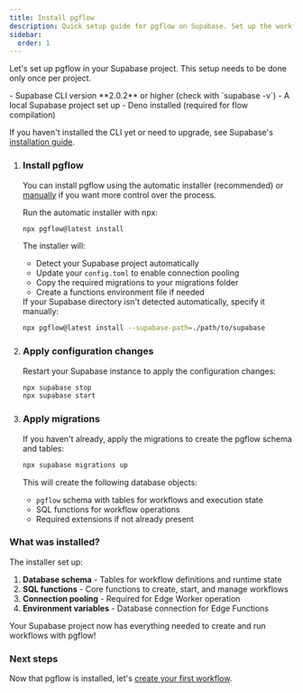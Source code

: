 ```yaml
---
title: Install pgflow
description: Quick setup guide for pgflow on Supabase. Set up the workflow engine in your project with a simple npx command.
sidebar:
  order: 1
---
```



Let's set up pgflow in your Supabase project. This setup needs to be done only once per project.

<NotProductionReady />

<Aside type="caution" title="Prerequisites">
- Supabase CLI version **2.0.2** or higher (check with `supabase -v`)
- A local Supabase project set up
- Deno installed (required for flow compilation)

If you haven't installed the CLI yet or need to upgrade, see Supabase's [installation guide](https://supabase.com/docs/guides/cli).
</Aside>

<Steps>

1. ### Install pgflow

    You can install pgflow using the automatic installer (recommended) or [manually](/how-to/manual-installation/) if you want more control over the process.
    
    Run the automatic installer with npx:

    ```bash frame="none"
    npx pgflow@latest install
    ```

    The installer will:
    - Detect your Supabase project automatically
    - Update your `config.toml` to enable connection pooling
    - Copy the required migrations to your migrations folder
    - Create a functions environment file if needed

    <Aside>
    If your Supabase directory isn't detected automatically, specify it manually:

    ```bash frame="none"
    npx pgflow@latest install --supabase-path=./path/to/supabase
    ```
    </Aside>


2. ### Apply configuration changes

    Restart your Supabase instance to apply the configuration changes:

    ```bash frame="none"
    npx supabase stop
    npx supabase start
    ```

3. ### Apply migrations

    If you haven't already, apply the migrations to create the pgflow schema and tables:

    ```bash frame="none"
    npx supabase migrations up
    ```

    This will create the following database objects:
    - `pgflow` schema with tables for workflows and execution state
    - SQL functions for workflow operations
    - Required extensions if not already present

</Steps>

### What was installed?

The installer set up:

1. **Database schema** - Tables for workflow definitions and runtime state
2. **SQL functions** - Core functions to create, start, and manage workflows
3. **Connection pooling** - Required for Edge Worker operation
4. **Environment variables** - Database connection for Edge Functions

Your Supabase project now has everything needed to create and run workflows with pgflow!

### Next steps

Now that pgflow is installed, let's [create your first workflow](/getting-started/create-first-flow/).
